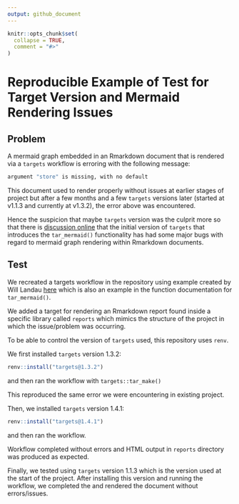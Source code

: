```yaml
---
output: github_document
---
```


<!-- README.md is generated from README.Rmd. Please edit that file -->

```r
knitr::opts_chunk$set(
  collapse = TRUE,
  comment = "#>"
)
```

# Reproducible Example of Test for Target Version and Mermaid Rendering Issues

## Problem

A mermaid graph embedded in an Rmarkdown document that is rendered via a `targets` workflow is erroring with the following message:

```R
argument "store" is missing, with no default
```

This document used to render properly without issues at earlier stages of project but after a few months and a few `targets` versions later (started at v1.1.3 and currently at v1.3.2), the error above was encountered.

Hence the suspicion that maybe `targets` version was the culprit more so that there is [discussion online](https://github.com/ropensci/targets/pull/802#issuecomment-1071142712) that the initial version of `targets` that introduces the `tar_mermaid()` functionality has had some major bugs with regard to mermaid graph rendering within Rmarkdown documents.


## Test

We recreated a targets workflow in the repository using example created by Will Landau [here](https://github.com/ropensci/targets/pull/802) which is also an example in the function documentation for `tar_mermaid()`.

We added a target for rendering an Rmarkdown report found inside a specific library called `reports` which mimics the structure of the project in which the issue/problem was occurring.

To be able to control the version of `targets` used, this repository uses `renv`.

We first installed `targets` version 1.3.2:

```R
renv::install("targets@1.3.2")
```

and then ran the workflow with `targets::tar_make()`

This reproduced the same error we were encountering in existing project.

Then, we installed `targets` version 1.4.1:

```R
renv::install("targets@1.4.1")
```

and then ran the workflow.

Workflow completed without errors and HTML output in `reports` directory was produced as expected.

Finally, we tested using `targets` version 1.1.3 which is the version used at the start of the project. After installing this version and running the workflow, we completed the and rendered the document without errors/issues.


